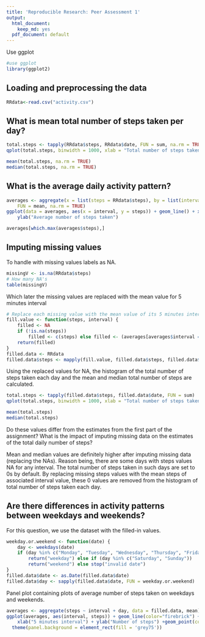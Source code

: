 ```yaml
---
title: 'Reproducible Research: Peer Assessment 1'
output:
  html_document:
    keep_md: yes
  pdf_document: default
---
```



Use ggplot
```r
#use ggplot
library(ggplot2)
```



## Loading and preprocessing the data

```r
RRdata<-read.csv("activity.csv")
```



## What is mean total number of steps taken per day?

```r
total.steps <- tapply(RRdata$steps, RRdata$date, FUN = sum, na.rm = TRUE)
qplot(total.steps, binwidth = 1000, xlab = "Total number of steps taken each day")
```

```r
mean(total.steps, na.rm = TRUE)
median(total.steps, na.rm = TRUE)
```



## What is the average daily activity pattern?

```r
averages <- aggregate(x = list(steps = RRdata$steps), by = list(interval = RRdata$interval), 
    FUN = mean, na.rm = TRUE)
ggplot(data = averages, aes(x = interval, y = steps)) + geom_line() + xlab("5 minutes interval") + 
    ylab("Average number of steps taken")
```
   
```r
averages[which.max(averages$steps),]
```


## Imputing missing values
To handle with missing values labels as NA.

```r
missingV <- is.na(RRdata$steps)
# How many NA's
table(missingV)
```

Which later the missing values are replaced with the mean value for 5 minutes interval
```r
# Replace each missing value with the mean value of its 5 minutes interval
fill.value <- function(steps, interval) {
    filled <- NA
    if (!is.na(steps)) 
        filled <- c(steps) else filled <- (averages[averages$interval == interval, "steps"])
    return(filled)
}
filled.data <- RRdata
filled.data$steps <- mapply(fill.value, filled.data$steps, filled.data$interval)
```

Using the replaced values for NA, the histogram of the total number of steps taken each day and the mean and median total number of steps are calculated.

```r
total.steps <- tapply(filled.data$steps, filled.data$date, FUN = sum)
qplot(total.steps, binwidth = 1000, xlab = "Total number of steps taken each day")
```

```r
mean(total.steps)
median(total.steps)
```

Do these values differ from the estimates from the first part of the assignment? What is the impact of imputing missing data on the estimates of the total daily number of steps?

Mean and median values are definitely higher after imputing missing data (replacing the NAs). Reason being, there are some days with steps values NA for any interval. The total number of steps taken in such days are set to 0s by default. By replacing missing steps values with the mean steps of associated interval value, these 0 values are removed from the histogram of total number of steps taken each day.



## Are there differences in activity patterns between weekdays and weekends?

For this question, we use the dataset with the filled-in values.

```r
weekday.or.weekend <- function(date) {
    day <- weekdays(date)
    if (day %in% c("Monday", "Tuesday", "Wednesday", "Thursday", "Friday")) 
        return("weekday") else if (day %in% c("Saturday", "Sunday")) 
        return("weekend") else stop("invalid date")
}
filled.data$date <- as.Date(filled.data$date)
filled.data$day <- sapply(filled.data$date, FUN = weekday.or.weekend)
```

Panel plot containing plots of average number of steps taken on weekdays and weekends.

```r
averages <- aggregate(steps ~ interval + day, data = filled.data, mean)
ggplot(averages, aes(interval, steps)) + geom_line(color="firebrick") + facet_grid(day ~ .) + 
    xlab("5 minutes interval") + ylab("Number of steps") +geom_point(color="firebrick")+
  theme(panel.background = element_rect(fill = 'grey75'))
```